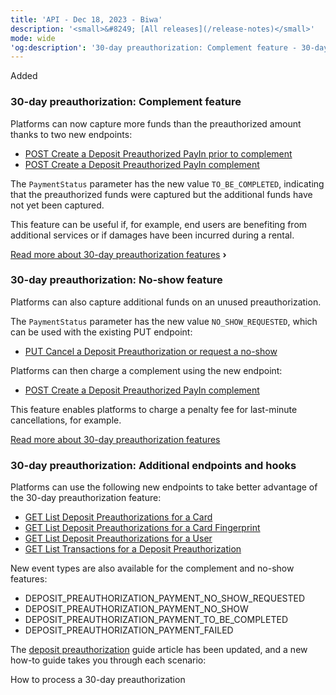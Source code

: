```yaml
---
title: 'API - Dec 18, 2023 - Biwa'  
description: '<small>&#8249; [All releases](/release-notes)</small>'  
mode: wide  
'og:description': '30-day preauthorization: Complement feature - 30-day preauthorization: No-show feature - 30-day preauthorization: Additional endpoints and hooks'  
---
```

  
  <div class="pill pill-green rn-pill">Added</div> 
  
### 30-day preauthorization: Complement feature  

Platforms can now capture more funds than the preauthorized amount thanks to two new endpoints:  
- <a href="/api-reference/deposit-preauthorizations/create-deposit-preauthorized-payin-prior-to-complement">POST Create a Deposit Preauthorized PayIn prior to complement</a>
- <a href="/api-reference/deposit-preauthorizations/create-deposit-preauthorized-payin-complement">POST Create a Deposit Preauthorized PayIn complement</a>

The `PaymentStatus` parameter has the new value `TO_BE_COMPLETED`, indicating that the preauthorized funds were captured but the additional funds have not yet been captured.   

This feature can be useful if, for example, end users are benefiting from additional services or if damages have been incurred during a rental.  

<a href="/guides/payment-methods/card/deposit-preauthorization" class="btn Secondary normal">Read more about 30-day preauthorization features</a> **&#8250;**
  
### 30-day preauthorization: No-show feature  

Platforms can also capture additional funds on an unused preauthorization.   

The `PaymentStatus` parameter has the new value `NO_SHOW_REQUESTED`, which can be used with the existing PUT endpoint:   
- <a href="/api-reference/deposit-preauthorizations/cancel-deposit-preauthorization-request-no-show">PUT Cancel a Deposit Preauthorization or request a no-show</a>

Platforms can then charge a complement using the new endpoint:  
- <a href="/api-reference/deposit-preauthorizations/create-deposit-preauthorized-payin-complement">POST Create a Deposit Preauthorized PayIn complement</a>

This feature enables platforms to charge a penalty fee for last-minute cancellations, for example.  

<a href="/guides/payment-methods/card/deposit-preauthorization" class="btn Secondary normal">Read more about 30-day preauthorization features</a> 
  
### 30-day preauthorization: Additional endpoints and hooks  

Platforms can use the following new endpoints to take better advantage of the 30-day preauthorization feature:   
- <a href="/api-reference/deposit-preauthorizations/list-deposit-preauthorizations-card">GET List Deposit Preauthorizations for a Card</a>
- <a href="/api-reference/deposit-preauthorizations/list-deposit-preauthorizations-card-fingerprint">GET List Deposit Preauthorizations for a Card Fingerprint</a>
- <a href="/api-reference/deposit-preauthorizations/list-deposit-preauthorizations-user">GET List Deposit Preauthorizations for a User</a>
- <a href="api-reference/transactions/list-transactions-deposit-preauthorization">GET List Transactions for a Deposit Preauthorization</a>

New event types are also available for the complement and no-show features:   
- DEPOSIT_PREAUTHORIZATION_PAYMENT_NO_SHOW_REQUESTED  
- DEPOSIT_PREAUTHORIZATION_PAYMENT_NO_SHOW  
- DEPOSIT_PREAUTHORIZATION_PAYMENT_TO_BE_COMPLETED  
- DEPOSIT_PREAUTHORIZATION_PAYMENT_FAILED  

The <a href="/guides/payment-methods/card/deposit-preauthorization">deposit preauthorization</a> guide article has been updated, and a new how-to guide takes you through each scenario:  

<Card title="How to" href="/guides/payment-methods/card/deposit-preauthorization/how-to">How to process a 30-day preauthorization</Card>